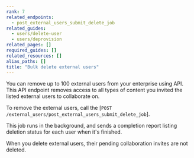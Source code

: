 ```yaml
---
rank: 7
related_endpoints:
  - post_external_users_submit_delete_job
related_guides:
  - users/delete-user
  - users/deprovision
related_pages: []
required_guides: []
related_resources: []
alias_paths: []
title: "Bulk delete external users"
---
```

You can remove up to 100 external users from your enterprise using API. 
This API endpoint removes access to all types of content you invited the
listed external users to collaborate on.

To remove the external users, call the
[`POST /external_users/post_external_users_submit_delete_job`]. 

<Samples id="post_external_users_submit_delete_job" />

This job runs in the background, and sends a completion report listing deletion status for each user when it's finished.

<Message type='notice'>
When you delete external users, their pending collaboration invites are not deleted. 
</Message>
